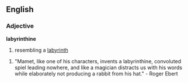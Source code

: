 ==English==
===Adjective===
'''labyrinthine'''

#resembling a [[labyrinth]]

# "Mamet, like one of his characters, invents a labyrinthine, convoluted spiel leading nowhere, and like a magician distracts us with his words while elaborately not producing a rabbit from his hat." - Roger Ebert